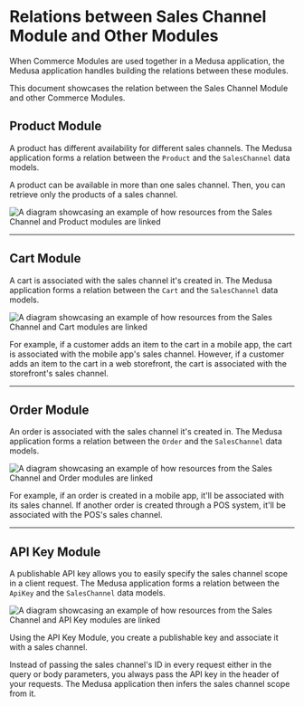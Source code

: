 # Relations between Sales Channel Module and Other Modules

When Commerce Modules are used together in a Medusa application, the Medusa application handles building the relations between these modules.

This document showcases the relation between the Sales Channel Module and other Commerce Modules.

## Product Module

A product has different availability for different sales channels. The Medusa application forms a relation between the `Product` and the `SalesChannel` data models.

A product can be available in more than one sales channel. Then, you can retrieve only the products of a sales channel.

![A diagram showcasing an example of how resources from the Sales Channel and Product modules are linked](https://res.cloudinary.com/dza7lstvk/image/upload/v1709809833/Medusa%20Resources/product-sales-channel_ciqj6i.jpg)

---

## Cart Module

A cart is associated with the sales channel it's created in. The Medusa application forms a relation between the `Cart` and the `SalesChannel` data models.

![A diagram showcasing an example of how resources from the Sales Channel and Cart modules are linked](https://res.cloudinary.com/dza7lstvk/image/upload/v1709811093/Medusa%20Resources/sales-channel-cart_m0hozt.jpg)

For example, if a customer adds an item to the cart in a mobile app, the cart is associated with the mobile app's sales channel. However, if a customer adds an item to the cart in a web storefront, the cart is associated with the storefront's sales channel.

---

## Order Module

An order is associated with the sales channel it's created in. The Medusa application forms a relation between the `Order` and the `SalesChannel` data models.

![A diagram showcasing an example of how resources from the Sales Channel and Order modules are linked](https://res.cloudinary.com/dza7lstvk/image/upload/v1709810401/Medusa%20Resources/sales-channel-order_ixayla.jpg)

For example, if an order is created in a mobile app, it'll be associated with its sales channel. If another order is created through a POS system, it'll be associated with the POS's sales channel.

---

## API Key Module

A publishable API key allows you to easily specify the sales channel scope in a client request. The Medusa application forms a relation between the `ApiKey` and the `SalesChannel` data models.

![A diagram showcasing an example of how resources from the Sales Channel and API Key modules are linked](https://res.cloudinary.com/dza7lstvk/image/upload/v1709812064/Medusa%20Resources/sales-channel-api-key_zmqi2l.jpg)

Using the API Key Module, you create a publishable key and associate it with a sales channel.

Instead of passing the sales channel's ID in every request either in the query or body parameters, you always pass the API key in the header of your requests. The Medusa application then infers the sales channel scope from it.
